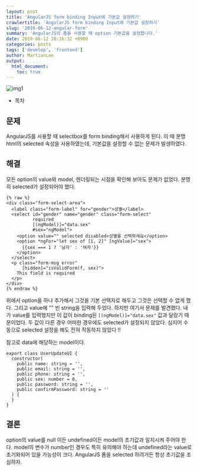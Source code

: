 ```yaml
---
layout: post
title: 'AngularJS form binding Input에 기본값 설정하기'
crawlertitle: 'AngularJS form binding Input에 기본값 설정하기'
slug: '2019-06-12-angular-form'
summary: 'AngularJS의 폼을 사용할 때 option 기본값을 설정합니다.'
date: 2019-06-12 20:16:32 +0900
categories: posts
tags: ['develop', 'frontend']
author: MartianLee
output:
  html_document:
    toc: true
---
```


![img1](./contents/190612_angular_form/form.png)

- 목차

## 문제

AngularJS를 사용할 때 selectbox를 form binding해서 사용하게 된다. 이 때 분명 html의 selected 속성을 사용하였는데, 기본값을 설정할 수 없는 문제가 발생하였다.

## 해결

모든 option의 value와 model, 렌더링되는 시점을 확인해 보아도 문제가 없었다. 분명히 selected가 설정되어야 했다.

```Angular
{% raw %}
<div class="form-select-area">
  <label class="form-label" for="gender">성별</label>
  <select id="gender" name="gender" class="form-select"
          required
          [(ngModel)]="data.sex"
          #sex="ngModel">
    <option value="" selected disabled>성별을 선택하세요</option>
    <option *ngFor="let sex of [1, 2]" [ngValue]="sex">
      {{sex === 1 ? '남자' : '여자'}}
    </option>
  </select>
  <p class="form-msg error"
      [hidden]="isValidForm(f, sex)">
    This field is required
  </p>
</div>
{% endraw %}
```

위에서 option을 하나 추가해서 그것을 기본 선택자로 해두고 그것은 선택할 수 없게 했다. 그리고 value에 "" 빈 string을 입력해 두었다. 하지만 여기서 문제를 발견했다. 내가 value를 입력했지만 이 값이 binding된 `[(ngModel)]="data.sex"` 값과 달랐기 때문이었다. 두 값이 다른 경우 어떠한 경우에도 selected가 설정되지 않았다. 심지어
수동으로 selected 설정을 해도 전혀 작동하지 않았다 !!

참고로 data에 해당하는 model이다.

```
export class UserUpdateUI {
  constructor(
    public name: string = '',
    public email: string = '',
    public phone: string = '',
    public sex: number = 0,
    public password: string = '',
    public confirmPassword: string = ''
  ) {
  }
}
```

## 결론

option의 value를 null 이든 undefined이든 model의 초기값과 일치시켜 주어야 한다. model의 변수가 number인 경우도 특히 유의해야 하는데 undefined라는 value로 초기화되어 있을 가능성이 크다. AngularJS 폼을 selected 하려거든 항상 초기값을 조심하자.
